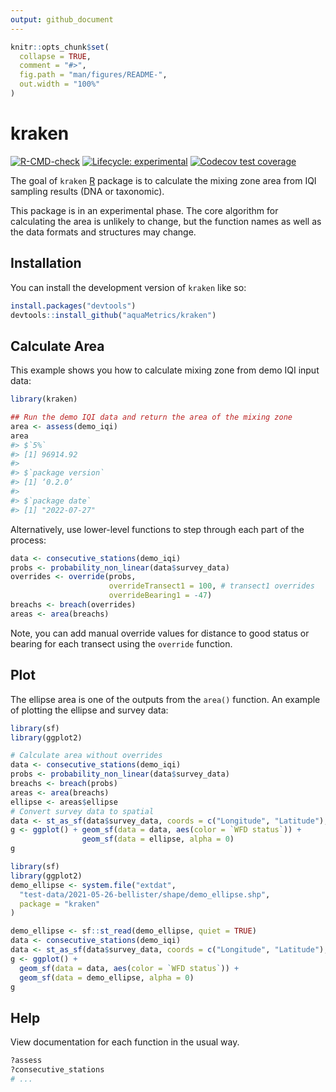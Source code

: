 ```yaml
---
output: github_document
---
```


<!-- README.md is generated from README.Rmd. Please edit that file -->

```r
knitr::opts_chunk$set(
  collapse = TRUE,
  comment = "#>",
  fig.path = "man/figures/README-",
  out.width = "100%"
)
```

# kraken

<!-- badges: start -->
[![R-CMD-check](https://github.com/aquaMetrics/kraken/actions/workflows/R-CMD-check.yaml/badge.svg)](https://github.com/aquaMetrics/kraken/actions/workflows/R-CMD-check.yaml)
[![Lifecycle: experimental](https://img.shields.io/badge/lifecycle-experimental-orange.svg)](https://lifecycle.r-lib.org/articles/stages.html#experimental)
[![Codecov test coverage](https://codecov.io/gh/aquaMetrics/kraken/branch/main/graph/badge.svg)](https://app.codecov.io/gh/aquaMetrics/kraken?branch=main)
<!-- badges: end -->

The goal of `kraken` [R](https://www.r-project.org/) package is to calculate the
mixing zone area from IQI sampling results (DNA or taxonomic).
 
This package is in an experimental phase. The core algorithm  for calculating
the area is unlikely to change, but the function names as well as the data
formats and structures may change.

## Installation

You can install the development version of `kraken` like so:

```r
install.packages("devtools")
devtools::install_github("aquaMetrics/kraken")
```

## Calculate Area

This example shows you how to calculate mixing zone from demo IQI input data:

```r
library(kraken)
```

```r
## Run the demo IQI data and return the area of the mixing zone
area <- assess(demo_iqi)
area
#> $`5%`
#> [1] 96914.92
#>
#> $`package version`
#> [1] ‘0.2.0’
#> 
#> $`package date`
#> [1] "2022-07-27"
```

Alternatively, use lower-level functions to step through each part of the
process:
```r
data <- consecutive_stations(demo_iqi)
probs <- probability_non_linear(data$survey_data)
overrides <- override(probs,
                      overrideTransect1 = 100, # transect1 overrides
                      overrideBearing1 = -47)
breachs <- breach(overrides)
areas <- area(breachs)
```

Note, you can add manual override values for distance to good status or bearing for
each transect using the `override` function.

## Plot

The ellipse area is one of the outputs from the `area()` function. An example of
plotting the ellipse and survey data:

```r
library(sf)
library(ggplot2)

# Calculate area without overrides
data <- consecutive_stations(demo_iqi)
probs <- probability_non_linear(data$survey_data)
breachs <- breach(probs)
areas <- area(breachs)
ellipse <- areas$ellipse
# Convert survey data to spatial
data <- st_as_sf(data$survey_data, coords = c("Longitude", "Latitude"), crs = 4326)
g <- ggplot() + geom_sf(data = data, aes(color = `WFD status`)) + 
                geom_sf(data = ellipse, alpha = 0)
g
```
```r
library(sf)
library(ggplot2)
demo_ellipse <- system.file("extdat",
  "test-data/2021-05-26-bellister/shape/demo_ellipse.shp",
  package = "kraken"
)

demo_ellipse <- sf::st_read(demo_ellipse, quiet = TRUE)
data <- consecutive_stations(demo_iqi)
data <- st_as_sf(data$survey_data, coords = c("Longitude", "Latitude"), crs = 4326)
g <- ggplot() +
  geom_sf(data = data, aes(color = `WFD status`)) +
  geom_sf(data = demo_ellipse, alpha = 0)
g
```

## Help

View documentation for each function in the usual way.

```r
?assess
?consecutive_stations
# ...
```
